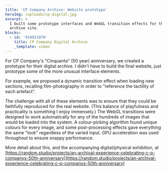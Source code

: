 ```yaml
---
title: 'CP Company Archive: Website prototype'
heroImg: /uploads/cp-digital.jpg
excerpt: >
  I built some prototype interfaces and WebGL transition effects for this media
  archive site.
blocks:
  - id: '919921070'
    title: CP Company Digital Archive
    _template: vimeo
---
```



For CP Company's "Cinquanta" (50 year) anniversary, we created a prototype for their digital archive. I didn't have to build the final website, just prototype some of the more unusual interface elements.

For example, we proposed a dynamic transition effect when loading new sections, recalling film-photography in order to "reference the tactility of each artefact".

The challenge with all of these elements was to ensure that they could be faithfully reproduced for the real website. (This balance of playfulness and practicality is something I enjoy immensely.) The WebGL transitions were designed to work automatically for any of the hundreds of images that would be loaded into the system. A colour-picking algorithm found unique colours for every image, and some post-processing effects gave everything the same "look" regardless of the varied input. GPU acceleration was used throughout to ensure snappy performance.

More detail about this, and the accompanying digital/physical exhibition, at [https://random.studio/projects/an-archival-experience-celebrating-c-p-companys-50th-anniversary](https://random.studio/projects/an-archival-experience-celebrating-c-p-companys-50th-anniversary)
